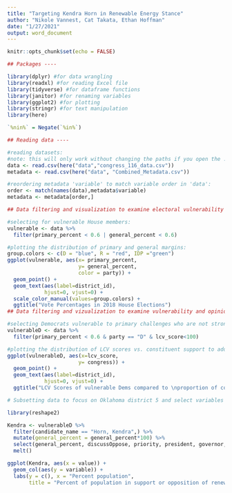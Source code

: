 ```yaml
---
title: "Targeting Kendra Horn in Renewable Energy Stance"
author: "Nikole Vannest, Cat Takata, Ethan Hoffman"
date: "1/27/2021"
output: word_document
---
```


```r
knitr::opts_chunk$set(echo = FALSE)

## Packages ----

library(dplyr) #for data wrangling
library(readxl) #for reading Excel file
library(tidyverse) #for dataframe functions
library(janitor) #for renaming variables
library(ggplot2) #for plotting
library(stringr) #for text manipulation
library(here)

`%nin%` = Negate(`%in%`)

## Reading data ----

#reading datasets:
#note: this will only work without changing the paths if you open the .Rproj file
data <- read.csv(here("data","congress_116_data.csv"))
metadata <- read.csv(here("data", "Combined_Metadata.csv"))
```

```r
#reordering metadata 'variable' to match variable order in 'data':
order <- match(names(data),metadata$variable)
metadata <- metadata[order,]

## Data filtering and visualization to examine electoral vulnerability ----

#selecting for vulnerable House members:
vulnerable <- data %>%
  filter(primary_percent < 0.6 | general_percent < 0.6)
```

```r
#plotting the distribution of primary and general margins:
group.colors <- c(D = "blue", R = "red", IDP ="green")
ggplot(vulnerable, aes(x= primary_percent, 
                       y= general_percent,
                       color = party)) + 
  geom_point() +
  geom_text(aes(label=district_id),
            hjust=0, vjust=0) +
  scale_color_manual(values=group.colors) + 
  ggtitle("Vote Percentages in 2018 House Elections")
## Data filtering and vizualization to examine vulnerability and opinion ----

#selecting Democrats vulnerable to primary challenges who are not strongest possible environmentalists:
vulnerableD <- data %>%
  filter(primary_percent < 0.6 & party == "D" & lcv_score<100)

#plotting the distribution of LCV scores vs. constituent support to address climate:
ggplot(vulnerableD, aes(x=lcv_score, 
                       y= congress)) + 
  geom_point() +
  geom_text(aes(label=district_id),
            hjust=0, vjust=0) +
  ggtitle("LCV Scores of vulnerable Dems compared to \nproportion of constituents that want more action from Congress")


```

```r
# Subsetting data to focus on Oklahoma district 5 and select variables

library(reshape2)

Kendra <- vulnerableD %>% 
  filter(candidate_name == "Horn, Kendra",) %>% 
  mutate(general_percent = general_percent*100) %>% 
  select(general_percent, discussOppose, priority, president, governor, localofficials, mediaweeklyOppose, timingOppose, affectweather) %>% 
  melt()

ggplot(Kendra, aes(x = value)) + 
  geom_col(aes(y = variable)) +
  labs(y = c(), x = "Percent population",
       title = "Percent of population in support or opposition of renewable energies")

```


